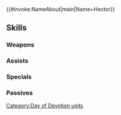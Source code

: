 {{#invoke:NameAbout|main|Name=Hector}}{{HeroPage Tabs}}
{{Hero Infobox
|Name=Hector
|Title=Just Here to Fight
|artist=スエカネクミコ
|GrowthModifier=Gen 2
|WeaponType=Green Axe
|MoveType=Armored
|Origin=Fire Emblem: The Blazing Blade
|Gender=Male
|actorEN=Patrick Seitz
|actorJP=鳥海浩輔
|releaseDate=February 9, 2018
|TagID=愛の祭ヘクトル
|InternalID=217
|Properties=special,specRate_202202
|cv1=6
|cv2=100300
|description=Eliwood's friend and brother of the Marquess of Ostia. Wants to win the big tournament. Appears in Fire Emblem: The Blazing Blade.
}}
{{Stats Page
|Lv1HP=24|Lv1ATK=8|Lv1SPD=4|Lv1DEF=12|Lv1RES=7
|GRHP=60|GRATK=70|GRSPD=40|GRDEF=65|GRRES=40
}}
==Skills==
===Weapons===
{{Weapons Table
|weapon1=Iron Axe
|weapon1Default=1
|weapon1Unlock=1
|weapon2=Steel Axe
|weapon2Default=3
|weapon2Unlock=2
|weapon3=Silver Axe
|weapon3Default=4
|weapon3Unlock=3
|weapon4=Berserk Armads
|weapon4Default=5
|weapon4Unlock=5
}}
===Assists===
{{Assists Table}}
===Specials===
{{Specials Table
|special1=Night Sky
|special1Default=4
|special1Unlock=3
|special2=Glimmer
|special2Default=
|special2Unlock=4
}}
===Passives===
{{Passives Table
|passiveA1=Distant Counter
|passiveA1Unlock=5
|passiveB1=Wary Fighter 1
|passiveB2=Wary Fighter 2
|passiveB3=Wary Fighter 3
|passiveB1Unlock=1
|passiveB2Unlock=2
|passiveB3Unlock=4
}}
{{Heroes Navbox}}
[[Category:Day of Devotion units]]